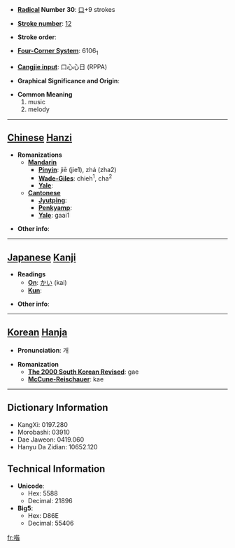 * '''[[Wiktionary:Chinese radical index| Radical]] Number 30''': [[Wiktionary:Chinese radical index 口|口]]+9 strokes

* '''[[Wiktionary:Chinese total strokes index|Stroke number]]''': [[Wiktionary:Chinese total strokes index 12|12]]

* '''Stroke order''': 

* '''[[Wiktionary:Chinese four corner index|Four-Corner System]]''': 6106<sub>1</sub>

* '''[[Wiktionary:Chinese Cangjie index|Cangjie input]]''': 口心心日 (RPPA)

* '''Graphical Significance and Origin''': 

* '''Common Meaning'''
*#music
*# melody


----

== [[Chinese]] [[Hanzi]] ==

* '''Romanizations'''
** '''[[Mandarin]]'''
*** '''[[Pinyin]]''': jiē (jie1), zhá (zha2)
*** '''[[Wade-Giles]]''': chieh<sup>1</sup>, cha<sup>2</sup>
*** '''[[Yale]]''': 
** '''[[Cantonese]]'''
*** '''[[Jyutping]]''':
*** '''[[Penkyamp]]''': 
*** '''[[Yale]]''': gaai1

* '''Other info''': 

----

== [[Japanese]] [[Kanji]] ==

* '''Readings'''
** '''[[On]]''': [[かい]] (kai)
** '''[[Kun]]''': 

* '''Other info''':  

----

== [[Korean]] [[Hanja]] ==

* '''Pronunciation''': 개

* '''Romanization'''
** '''[[The 2000 South Korean Revised Romanization|The 2000 South Korean Revised]]''': gae
** '''[[McCune-Reischauer]]''': kae

----

== Dictionary Information ==

* KangXi: 0197.280
* Morobashi: 03910
* Dae Jaweon: 0419.060
* Hanyu Da Zidian: 10652.120

== Technical Information ==

* '''Unicode''':
** Hex: 5588
** Decimal: 21896
* '''Big5''':
** Hex: D86E
** Decimal: 55406

[[fr:喈]]